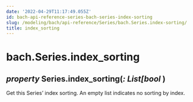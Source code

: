 ```yaml
---
date: '2022-04-29T11:17:49.055Z'
id: bach-api-reference-series-bach-series-index-sorting
slug: /modeling/bach/api-reference/Series/bach.Series.index-sorting/
title: index_sorting
---
```


# bach.Series.index_sorting

<div>
<h2 class="signature-class"><span class="type-annotation"><em>property</em></span> <span class="additional-name">Series.</span><span class="name">index_sorting(</span><span class="type-annotation"><em>: List[bool</em></span> )</h2>


<div class="content">

Get this Series’ index sorting. An empty list indicates no sorting by index.


</div>

</div>
